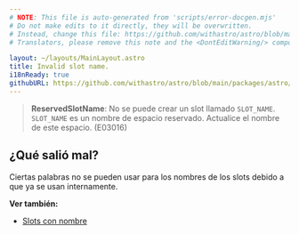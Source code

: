 ```yaml
---
# NOTE: This file is auto-generated from 'scripts/error-docgen.mjs'
# Do not make edits to it directly, they will be overwritten.
# Instead, change this file: https://github.com/withastro/astro/blob/main/packages/astro/src/core/errors/errors-data.ts
# Translators, please remove this note and the <DontEditWarning/> component.

layout: ~/layouts/MainLayout.astro
title: Invalid slot name.
i18nReady: true
githubURL: https://github.com/withastro/astro/blob/main/packages/astro/src/core/errors/errors-data.ts
---
```


> **ReservedSlotName**: No se puede crear un slot llamado `SLOT_NAME`. `SLOT_NAME` es un nombre de espacio reservado. Actualice el nombre de este espacio. (E03016)

## ¿Qué salió mal?

Ciertas palabras no se pueden usar para los nombres de los slots debido a que ya se usan internamente.

**Ver también:**

-  [Slots con nombre](/es/core-concepts/astro-components/#slots-con-nombre)

